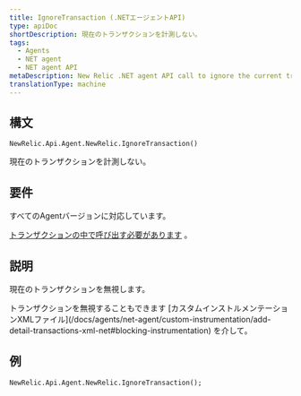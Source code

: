 ```yaml
---
title: IgnoreTransaction (.NETエージェントAPI)
type: apiDoc
shortDescription: 現在のトランザクションを計測しない。
tags:
  - Agents
  - NET agent
  - NET agent API
metaDescription: New Relic .NET agent API call to ignore the current transaction entirely.
translationType: machine
---
```


## 構文

```
NewRelic.Api.Agent.NewRelic.IgnoreTransaction()
```

現在のトランザクションを計測しない。

## 要件

すべてのAgentバージョンに対応しています。

[トランザクションの中で呼び出す必要があります](/docs/accounts-partnerships/education/getting-started-new-relic/glossary#transaction) 。

## 説明

現在のトランザクションを無視します。

<Callout variant="tip">
  トランザクションを無視することもできます [カスタムインストルメンテーションXMLファイル](/docs/agents/net-agent/custom-instrumentation/add-detail-transactions-xml-net#blocking-instrumentation) を介して。
</Callout>

## 例

```
NewRelic.Api.Agent.NewRelic.IgnoreTransaction();
```
